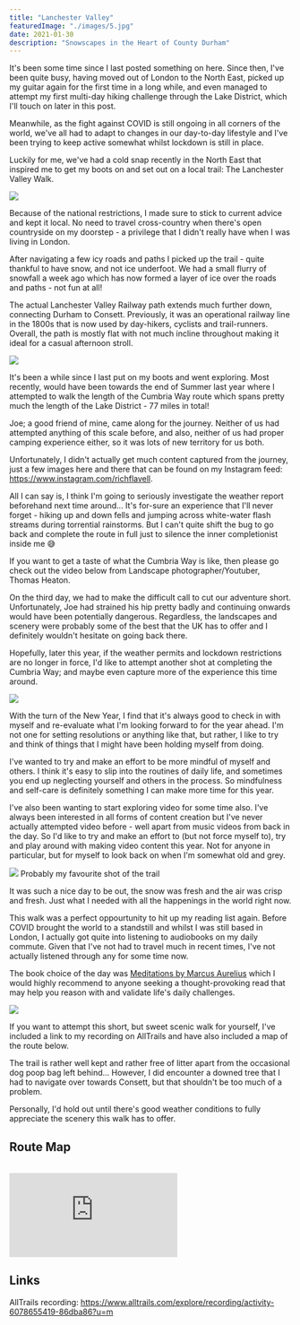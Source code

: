 ```yaml
---
title: "Lanchester Valley"
featuredImage: "./images/5.jpg"
date: 2021-01-30
description: "Snowscapes in the Heart of County Durham"
---
```



It's been some time since I last posted something on here. Since then, I've been quite busy, having moved out of London to the North East, picked up my guitar again for the first time in a long while, and even managed to attempt my first multi-day hiking challenge through the Lake District, which I'll touch on later in this post.

Meanwhile, as the fight against COVID is still ongoing in all corners of the world, we've all had to adapt to changes in our day-to-day lifestyle and I've been trying to keep active somewhat whilst lockdown is still in place.

Luckily for me, we've had a cold snap recently in the North East that inspired me to get my boots on and set out on a local trail: The Lanchester Valley Walk.

<div className="i-s">
  <img src="./images/1.jpg" />
</div>

Because of the national restrictions, I made sure to stick to current advice and kept it local. No need to travel cross-country when there's open countryside on my doorstep - a privilege that I didn't really have when I was living in London.

After navigating a few icy roads and paths I picked up the trail - quite thankful to have snow, and not ice underfoot. We had a small flurry of snowfall a week ago which has now formed a layer of ice over the roads and paths - not fun at all!

The actual Lanchester Valley Railway path extends much further down, connecting Durham to Consett. Previously, it was an operational railway line in the 1800s that is now used by day-hikers, cyclists and trail-runners. Overall, the path is mostly flat with not much incline throughout making it ideal for a casual afternoon stroll.

<div className="i-m">
  <img src="./images/2.jpg" />
</div>

It's been a while since I last put on my boots and went exploring. Most recently, would have been towards the end of Summer last year where I attempted to walk the length of the Cumbria Way route which spans pretty much the length of the Lake District - 77 miles in total!

Joe; a good friend of mine, came along for the journey. Neither of us had attempted anything of this scale before, and also, neither of us had proper camping experience either, so it was lots of new territory for us both.

Unfortunately, I didn't actually get much content captured from the journey, just a few images here and there that can be found on my Instagram feed: https://www.instagram.com/richflavell.

All I can say is, I think I'm going to seriously investigate the weather report beforehand next time around... It's for-sure an experience that I'll never forget - hiking up and down fells and jumping across white-water flash streams during torrential rainstorms. But I can't quite shift the bug to go back and complete the route in full just to silence the inner completionist inside me 😅

If you want to get a taste of what the Cumbria Way is like, then please go check out the video below from Landscape photographer/Youtuber, Thomas Heaton.

<div className="i-s i-f">
  <ReactPlayer
    url="https://www.youtube.com/watch?v=lSnWNtM9GkE"
    playing={true}
    controls={true}
    light="https://img.youtube.com/vi/lSnWNtM9GkE/maxresdefault.jpg"
    width="100%"
    height="400px"
  />
</div>

On the third day, we had to make the difficult call to cut our adventure short. Unfortunately, Joe had strained his hip pretty badly and continuing onwards would have been potentially dangerous. Regardless, the landscapes and scenery were probably some of the best that the UK has to offer and I definitely wouldn't hesitate on going back there.

Hopefully, later this year, if the weather permits and lockdown restrictions are no longer in force, I'd like to attempt another shot at completing the Cumbria Way; and maybe even capture more of the experience this time around.

<div className="i-s">
  <img src="./images/3.jpg" />
</div>

With the turn of the New Year, I find that it's always good to check in with myself and re-evaluate what I'm looking forward to for the year ahead. I'm not one for setting resolutions or anything like that, but rather, I like to try and think of things that I might have been holding myself from doing.

I've wanted to try and make an effort to be more mindful of myself and others. I think it's easy to slip into the routines of daily life, and sometimes you end up neglecting yourself and others in the process. So mindfulness and self-care is definitely something I can make more time for this year.

I've also been wanting to start exploring video for some time also. I've always been interested in all forms of content creation but I've never actually attempted video before - well apart from music videos from back in the day. So I'd like to try and make an effort to (but not force myself to), try and play around with making video content this year. Not for anyone in particular, but for myself to look back on when I'm somewhat old and grey.

<div className="i-s">
  <img src="./images/4.jpg" />
  <span class="caption">Probably my favourite shot of the trail</span>
</div>

It was such a nice day to be out, the snow was fresh and the air was crisp and fresh. Just what I needed with all the happenings in the world right now.

This walk was a perfect oppourtunity to hit up my reading list again. Before COVID brought the world to a standstill and whilst I was still based in London, I actually got quite into listening to audiobooks on my daily commute.
Given that I've not had to travel much in recent times, I've not actually listened through any for some time now.

The book choice of the day was <a href="https://amzn.to/2Ki4tzq">Meditations by Marcus Aurelius</a> which I would highly recommend to anyone seeking a thought-provoking read that may help you reason with and validate life's daily challenges.

<div className="i-s">
  <img src="./images/5.jpg" />
</div>

If you want to attempt this short, but sweet scenic walk for yourself, I've included a link to my recording on AllTrails and have also included a map of the route below.

The trail is rather well kept and rather free of litter apart from the occasional dog poop bag left behind... However, I did encounter a downed tree that I had to navigate over towards Consett, but that shouldn't be too much of a problem.

Personally, I'd hold out until there's good weather conditions to fully appreciate the scenery this walk has to offer.

## Route Map

<br />
<Embed src="https://www.google.com/maps/d/u/0/embed?mid=1JDAQQ170zrlgcPPt-vYdfFol1VrLOK2F" />
<br />

## Links

AllTrails recording: https://www.alltrails.com/explore/recording/activity-6078655419-86dba86?u=m<br />
